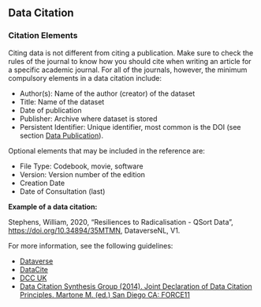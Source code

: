 ## Data Citation

### Citation Elements

Citing data is not different from citing a publication. Make sure to check the rules of the journal to know how you should cite when writing an article for a specific academic journal. For all of the journals, however, the minimum compulsory elements in a data citation include:

* Author(s): Name of the author (creator) of the dataset
* Title: Name of the dataset
* Date of publication
* Publisher: Archive where dataset is stored
* Persistent Identifier: Unique identifier, most common is the DOI (see section [Data Publication](http://libguides.vu.nl/researchdata/data-publication)).

Optional elements that may be included in the reference are:

* File Type: Codebook, movie, software
* Version: Version number of the edition
* Creation Date
* Date of Consultation (last)

**Example of a data citation:**

Stephens, William, 2020, "Resiliences to Radicalisation - QSort Data", [https://doi.org/10.34894/35MTMN](https://doi.org/10.34894/35MTMN), DataverseNL, V1.

For more information, see the following guidelines:

* [Dataverse](https://dataverse.org/best-practices/data-citation)
* [DataCite](https://datacite.org/cite-your-data.html)
* [DCC UK](http://www.dcc.ac.uk/resources/briefing-papers/introduction-curation/data-citation-and-linking)
* [Data Citation Synthesis Group (2014). Joint Declaration of Data Citation Principles. Martone M. (ed.) San Diego CA: FORCE11](https://www.force11.org/group/joint-declaration-data-citation-principles-final)
